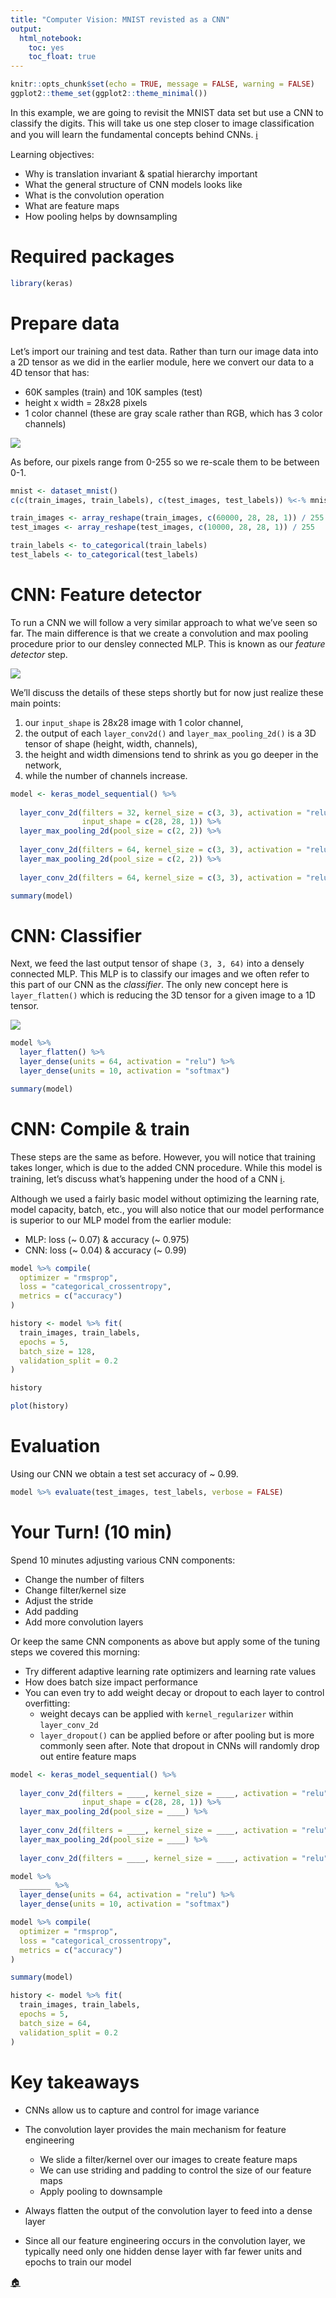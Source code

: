 ```yaml
---
title: "Computer Vision: MNIST revisted as a CNN"
output:
  html_notebook:
    toc: yes
    toc_float: true
---
```


```r
knitr::opts_chunk$set(echo = TRUE, message = FALSE, warning = FALSE)
ggplot2::theme_set(ggplot2::theme_minimal())
```

In this example, we are going to revisit the MNIST data set but use a CNN to 
classify the digits. This will take us one step closer to image classification 
and you will learn the fundamental concepts behind CNNs. [ℹ️](http://bit.ly/dl-03)

Learning objectives:

- Why is translation invariant & spatial hierarchy important
- What the general structure of CNN models looks like
- What is the convolution operation
- What are feature maps
- How pooling helps by downsampling

# Required packages

```r
library(keras)
```

# Prepare data

Let's import our training and test data. Rather than turn our image data into a 
2D tensor as we did in the earlier module, here we convert our data to a 4D 
tensor that has:

- 60K samples (train) and 10K samples (test)
- height x width = 28x28 pixels
- 1 color channel (these are gray scale rather than RGB, which has 3 color
  channels)

![](images/4D_tensor.png)

As before, our pixels range from 0-255 so we re-scale them to be between 0-1.

```r
mnist <- dataset_mnist()
c(c(train_images, train_labels), c(test_images, test_labels)) %<-% mnist

train_images <- array_reshape(train_images, c(60000, 28, 28, 1)) / 255
test_images <- array_reshape(test_images, c(10000, 28, 28, 1)) / 255

train_labels <- to_categorical(train_labels)
test_labels <- to_categorical(test_labels)
```

# CNN: Feature detector

To run a CNN we will follow a very similar approach to what we've seen so far. 
The main difference is that we create a convolution and max pooling procedure 
prior to our densley connected MLP. This is known as our _feature detector_ step. 

![](images/CNN-feat-extract.png)

We'll discuss the details of these steps shortly but for now just realize these 
main points:

1. our `input_shape` is 28x28 image with 1 color channel,
2. the output of each `layer_conv2d()` and `layer_max_pooling_2d()` is a 3D 
   tensor of shape (height, width, channels),
3. the height and width dimensions tend to shrink as you go deeper in the network,
4. while the number of channels increase.

```r
model <- keras_model_sequential() %>%
  
  layer_conv_2d(filters = 32, kernel_size = c(3, 3), activation = "relu", 
                input_shape = c(28, 28, 1)) %>%
  layer_max_pooling_2d(pool_size = c(2, 2)) %>%
  
  layer_conv_2d(filters = 64, kernel_size = c(3, 3), activation = "relu") %>%
  layer_max_pooling_2d(pool_size = c(2, 2)) %>%
  
  layer_conv_2d(filters = 64, kernel_size = c(3, 3), activation = "relu")

summary(model)
```

# CNN: Classifier

Next, we feed the last output tensor of shape `(3, 3, 64)` into a densely 
connected MLP. This MLP is to classify our images and we often refer to this 
part of our CNN as the _classifier_. The only new concept here is `layer_flatten()` 
which is reducing the 3D tensor for a given image to a 1D tensor.

![](images/CNN-classifier.png)

```r
model %>%
  layer_flatten() %>%
  layer_dense(units = 64, activation = "relu") %>%
  layer_dense(units = 10, activation = "softmax")

summary(model)
```

# CNN: Compile & train

These steps are the same as before. However, you will notice that training takes 
longer, which is due to the added CNN procedure. While this model is training,
let's discuss what's happening under the hood of a CNN [ℹ️](http://bit.ly/dl-03#13).

Although we used a fairly basic model without optimizing the learning rate,
model capacity, batch, etc., you will also notice that our model performance is
superior to our MLP model from the earlier module:

- MLP: loss (~ 0.07) & accuracy (~ 0.975)
- CNN: loss (~ 0.04) & accuracy (~ 0.99) 

```r
model %>% compile(
  optimizer = "rmsprop",
  loss = "categorical_crossentropy",
  metrics = c("accuracy")
)

history <- model %>% fit(
  train_images, train_labels,
  epochs = 5, 
  batch_size = 128,
  validation_split = 0.2
)
```

```r
history
```

```r
plot(history)
```

# Evaluation

Using our CNN we obtain a test set accuracy of ~ 0.99.

```r
model %>% evaluate(test_images, test_labels, verbose = FALSE)
```

# Your Turn! (10 min)

Spend 10 minutes adjusting various CNN components:

- Change the number of filters
- Change filter/kernel size
- Adjust the stride
- Add padding
- Add more convolution layers

Or keep the same CNN components as above but apply some of the tuning steps we
covered this morning:

- Try different adaptive learning rate optimizers and learning rate values
- How does batch size impact performance
- You can even try to add weight decay or dropout to each layer to control
  overfitting:
    - weight decays can be applied with `kernel_regularizer` within `layer_conv_2d`
    - `layer_dropout()` can be applied before or after pooling but is more commonly
       seen after. Note that dropout in CNNs will randomly drop out entire
       feature maps

```r
model <- keras_model_sequential() %>%
  
  layer_conv_2d(filters = ____, kernel_size = ____, activation = "relu", 
                input_shape = c(28, 28, 1)) %>%
  layer_max_pooling_2d(pool_size = ____) %>%
  
  layer_conv_2d(filters = ____, kernel_size = ____, activation = "relu") %>%
  layer_max_pooling_2d(pool_size = ____) %>%
  
  layer_conv_2d(filters = ____, kernel_size = ____, activation = "relu")

model %>%
  _______ %>%
  layer_dense(units = 64, activation = "relu") %>%
  layer_dense(units = 10, activation = "softmax")

model %>% compile(
  optimizer = "rmsprop",
  loss = "categorical_crossentropy",
  metrics = c("accuracy")
)

summary(model)
```

```r
history <- model %>% fit(
  train_images, train_labels,
  epochs = 5, 
  batch_size = 64,
  validation_split = 0.2
)
```

# Key takeaways

* CNNs allow us to capture and control for image variance

* The convolution layer provides the main mechanism for feature engineering
   - We slide a filter/kernel over our images to create feature maps
   - We can use striding and padding to control the size of our feature maps
   - Apply pooling to downsample
   
* Always flatten the output of the convolution layer to feed into a dense layer

* Since all our feature engineering occurs in the convolution layer, we typically
  need only one hidden dense layer with far fewer units and epochs to train our
  model
  
[🏠](https://github.com/rstudio-conf-2020/dl-keras-tf)